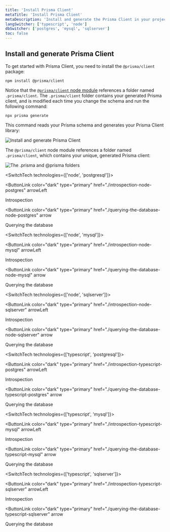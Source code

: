 ```yaml
---
title: 'Install Prisma Client'
metaTitle: 'Install Prisma Client'
metaDescription: 'Install and generate the Prisma Client in your project'
langSwitcher: ['typescript', 'node']
dbSwitcher: ['postgres', 'mysql', 'sqlserver']
toc: false
---
```


## Install and generate Prisma Client

To get started with Prisma Client, you need to install the `@prisma/client` package:

```terminal copy
npm install @prisma/client
```

Notice that the [`@prisma/client` node module](/concepts/components/prisma-client/working-with-prismaclient/generating-prisma-client#the-prismaclient-npm-package) references a folder named `.prisma/client`. The `.prisma/client` folder contains your generated Prisma client, and is modified each time you change the schema and run the following command:

```terminal copy
npx prisma generate
```

This command reads your Prisma schema and generates your Prisma Client library:

![Install and generate Prisma Client](https://res.cloudinary.com/prismaio/image/upload/v1628761155/docs/FensWfo.png)

The `@prisma/client` node module references a folder named `.prisma/client`, which contains your unique, generated Prisma client:

![The .prisma and @prisma folders](./prisma-client-node-module.png)

<SwitchTech technologies={['node', 'postgresql']}>

<NavigationLinksContainer>

<ButtonLink
  color="dark"
  type="primary"
  href="./introspection-node-postgres"
  arrowLeft
>
  Introspection
</ButtonLink>

<ButtonLink
  color="dark"
  type="primary"
  href="./querying-the-database-node-postgres"
  arrow
>
  Querying the database
</ButtonLink>

</NavigationLinksContainer>

</SwitchTech>

<SwitchTech technologies={['node', 'mysql']}>

<NavigationLinksContainer>

<ButtonLink
  color="dark"
  type="primary"
  href="./introspection-node-mysql"
  arrowLeft
>
  Introspection
</ButtonLink>

<ButtonLink
  color="dark"
  type="primary"
  href="./querying-the-database-node-mysql"
  arrow
>
  Querying the database
</ButtonLink>

</NavigationLinksContainer>

</SwitchTech>

<SwitchTech technologies={['node', 'sqlserver']}>

<NavigationLinksContainer>

<ButtonLink
  color="dark"
  type="primary"
  href="./introspection-node-sqlserver"
  arrowLeft
>
  Introspection
</ButtonLink>

<ButtonLink
  color="dark"
  type="primary"
  href="./querying-the-database-node-sqlserver"
  arrow
>
  Querying the database
</ButtonLink>

</NavigationLinksContainer>

</SwitchTech>

<SwitchTech technologies={['typescript', 'postgresql']}>

<NavigationLinksContainer>

<ButtonLink
  color="dark"
  type="primary"
  href="./introspection-typescript-postgres"
  arrowLeft
>
  Introspection
</ButtonLink>

<ButtonLink
  color="dark"
  type="primary"
  href="./querying-the-database-typescript-postgres"
  arrow
>
  Querying the database
</ButtonLink>

</NavigationLinksContainer>

</SwitchTech>

<SwitchTech technologies={['typescript', 'mysql']}>

<NavigationLinksContainer>

<ButtonLink
  color="dark"
  type="primary"
  href="./introspection-typescript-mysql"
  arrowLeft
>
  Introspection
</ButtonLink>

<ButtonLink
  color="dark"
  type="primary"
  href="./querying-the-database-typescript-mysql"
  arrow
>
  Querying the database
</ButtonLink>

</NavigationLinksContainer>

</SwitchTech>

<SwitchTech technologies={['typescript', 'sqlserver']}>

<NavigationLinksContainer>

<ButtonLink
  color="dark"
  type="primary"
  href="./introspection-typescript-sqlserver"
  arrowLeft
>
  Introspection
</ButtonLink>

<ButtonLink
  color="dark"
  type="primary"
  href="./querying-the-database-typescript-sqlserver"
  arrow
>
  Querying the database
</ButtonLink>

</NavigationLinksContainer>

</SwitchTech>

